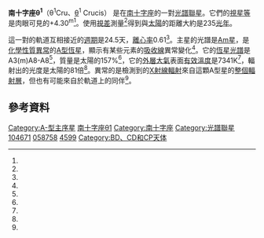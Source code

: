 {{For|也稱為南十字座θ的其他恆星|南十字座θ}}
{{DISPLAYTITLE: 南十字座θ<sup>1</sup> }}
{{Starbox begin
 | name=南十字座θ<sup>1</sup>
}}
{{Starbox observe
 | constell = [[南十字座θ|南十字座θ]]
 | epoch = [[J2000.0|J2000.0]] ([[國際天球參考系統|ICRS]])
 | ra = {{RA|12|03|01.50130}}<ref name=vanLeeuwen2007/>
 | dec = {{DEC|−63|18|46.5406}}<ref name=vanLeeuwen2007/>
 | appmag_v = 4.30<ref name=Mermilliod1986/>
}}
{{Starbox character
 | class = A3(m)A8-A8<ref name=Houk1975/>
 | b-v = +0.28<ref name=Mermilliod1986/>
 | u-b = +0.03<ref name=Mermilliod1986/>
 | variable = 
}}
{{Starbox astrometry
 | radial_v = −2.4<ref name=gcsrv/>
 | prop_mo_ra = −152.35<ref name=vanLeeuwen2007/>
 | prop_mo_dec = +7.00<ref name=vanLeeuwen2007/>
 | parallax = 13.88
 | p_error = 0.15
 | parallax_footnote = <ref name=vanLeeuwen2007/>
 | absmag_v = +1.29<ref name=Eggen1998/>
}}
{{Starbox orbit
 | reference = <ref name=Pourbaix2004/>
 | period_unitless = 24.4828 d
 | eccentricity = 0.61
 | periastron = 2419453.3470 JD
 | periarg = 358.9
 | k1 = 46.1
 | k2 = 56.1
}}
{{Starbox detail
 | mass = 1.57<ref name=David2015/>
 | radius = 
 | luminosity = 81<ref name=Mcdonald2012/>
 | temperature = {{Val|7341|250}}<ref name=David2015/>
 | metal_fe = 
 | gravity = 3.76<ref name=David2015/>
 | rotational_velocity = 
 | age_gyr = 1.1<ref name=David2015/>
}}
{{Starbox catalog
 | names = [[拜耳命名法|θ<sup>1</sup> Cru]], [[Cape_Photographic_Durchmusterung|CPD]]−62° 2543, [[HD星表|HD]] 104671, [[依巴谷星表|HIP]] 58758, [[HR星表|HR]] 4599, [[SAO星表|SAO]] 251705.<ref name=SIMBAD/>
}}
{{Starbox reference
 | Simbad = tet01+Cru
}}
{{Starbox end}}
'''南十字座θ<sup>1</sup>'''（θ<sup>1</sup>Cru、[[θ|θ]]<sup>1</sup> Crucis） 是在[[南十字座|南十字座]]的一對[[聯星#光譜聯星|光譜聯星]]。它們的[[視星等|視星等]]是肉眼可見的+4.30<sup>m</sup><ref name=Mermilliod1986/>。使用[[恆星視差|視差]]測量<ref name=vanLeeuwen2007/>得到與[[太陽|太陽]]的距離大約是235[[光年|光年]]。

這一對的軌道互相接近的[[軌道週期|週期]]是24.5天，[[軌道離心率|離心率]]0.61<ref name=Pourbaix2004/>。主星的光譜是[[金屬線星|Am星]]，是[[特殊恆星|化學性質異常]]的[[恆星光譜|A型恆星]]，顯示有某些元素的[[譜線|吸收線]]異常變化<ref name=Renson2009/>。它的[[恆星光譜|恆星光譜]]是A3(m)A8-A8<ref name=Houk1975/>，質量是太陽的157%<ref name=David2015/>，它的[[恆星大氣層|外層大氣]]表面[[有效溫度|有效溫度]]是7341K<ref name=David2015/>，輻射出的光度是太陽的81倍<ref name=Mcdonald2012/>。異常的是檢測到的[[X射線天文學|X射線輻射]]來自這顆A型星的[[輻射層|整個輻射層]]，但也有可能來自於軌道上的同伴<ref name=Schroeder2007/>。

== 參考資料 ==
{{reflist|refs=

<ref name=vanLeeuwen2007>{{citation
 | title=Validation of the new Hipparcos reduction
 | last1=van Leeuwen | first1=F.
 | journal=Astronomy and Astrophysics
 | volume=474 | issue=2 | pages=653–664 | date=2007
 | arxiv=0708.1752 | bibcode=2007A&A...474..653V
 | doi=10.1051/0004-6361:20078357 | postscript=. }}</ref>

<ref name=gcsrv>{{citation
 | last=Wilson | first=Ralph Elmer | date=1953
 | title=General Catalogue of Stellar Radial Velocities
 | publisher=Carnegie Institution of Washington
 | location=Washington | bibcode=1953GCRV..C......0W
 | postscript=. }}</ref>

<ref name=Pourbaix2004>{{citation
 | title=S<sub>B<sup>9</sup></sub>: The ninth catalogue of spectroscopic binary orbits
 | journal=Astronomy & Astrophysics
 |display-authors=5 | last1=Pourbaix | first1=D.
 | last2=Tokovinin | first2=A. A. | last3=Batten | first3=A. H.
 | last4=Fekel | first4=F. C. | last5=Hartkopf | first5=W. I.
 | last6=Levato | first6=H. | last7=Morrell | first7=N. I.
 | last8=Torres | first8=G. | last9=Udry | first9=S.
 | volume=424 | issue=2 | pages=727 | date=2004
 | doi=10.1051/0004-6361:20041213 | bibcode=2004A&A...424..727P
 | arxiv=astro-ph/0406573 | postscript=. }}</ref>

<ref name=Houk1975>{{citation
 | last1=Houk | first1=N. |last2=Cowley | first2=A. P.
 | title=University of Michigan Catalogue of two-dimensional spectral types for the HD stars
 | volume=1 | year=1975 | bibcode=1975mcts.book.....H
 | postscript=. }}</ref>

<ref name=Renson2009>{{citation
 | last1=Renson | first1=P. | last2=Manfroid | first2=J.
 | title=Catalogue of Ap, HgMn and Am stars
 | journal=Astronomy and Astrophysics
 | volume=498 | issue=3 | pages=961–966 |date=May 2009
 | doi=10.1051/0004-6361/200810788 | bibcode=2009A&A...498..961R
 | postscript=. }}</ref>

<ref name=David2015>{{citation
 | last1=David | first1=Trevor J. | last2=Hillenbrand | first2=Lynne A.
 | title=The Ages of Early-Type Stars: Strömgren Photometric Methods Calibrated, Validated, Tested, and Applied to Hosts and Prospective Hosts of Directly Imaged Exoplanets
 | journal=The Astrophysical Journal
 | volume=804 | issue=2 | pages=146 | year=2015
 | bibcode=2015ApJ...804..146D | doi=10.1088/0004-637X/804/2/146
 | arxiv=1501.03154 | postscript=. }}</ref>

<ref name=Schroeder2007>{{citation
 | last1=Schröder | first1=C. | last2=Schmitt | first2=J. H. M. M.
 | title=X-ray emission from A-type stars
 | journal=Astronomy and Astrophysics
 | volume=475 | issue=2 | pages=677–684 |date=November 2007
 | doi=10.1051/0004-6361:20077429 | bibcode=2007A&A...475..677S
 | postscript=. }}</ref>

<ref name=Mcdonald2012>{{citation
 | display-authors=1 | last1=McDonald | first1=I.
 | last2=Zijlstra | first2=A. A. | last3=Boyer | first3=M. L.
 | title=Fundamental Parameters and Infrared Excesses of Hipparcos Stars
 | journal=Monthly Notices of the Royal Astronomical Society
 | volume=427 | issue=1 | pages=343–57 | date=2012
 | bibcode=2012MNRAS.427..343M | arxiv=1208.2037
 | doi=10.1111/j.1365-2966.2012.21873.x | postscript=. }}</ref>

<ref name=Mermilliod1986>{{citation
 | last1=Mermilliod | first1=J.-C.
 | title=Compilation of Eggen's UBV data, transformed to UBV (unpublished)
 | publisher=[[SIMBAD|SIMBAD]] | date=1986 | bibcode=1986EgUBV........0M
 | postscript=. }}</ref>

<ref name=Eggen1998>{{citation
 | title=The Age Range of Hyades Stars
 | last1=Eggen | first1=Olin J. | postscript=.
 | journal=The Astronomical Journal
 | volume=116 | issue=1 | pages=284–292 | date=July 1998
 | doi=10.1086/300413 | bibcode=1998AJ....116..284E }}</ref>

<ref name=SIMBAD>{{cite simbad
 | title=tet01 Cru
 | accessdate=2016-10-06 | postscript=. }}</ref>

}}

{{Stars of Crux|state=collapsed}}

[[Category:A-型主序星|Category:A-型主序星]]
[[Category:拜耳天體|南十字座θ1]]
[[Category:南十字座|Category:南十字座]]
[[Category:光譜聯星|Category:光譜聯星]]
[[Category:HD和HDE天體|104671]]
[[Category:HIP天體|058758]]
[[Category:HR天體|4599]]
[[Category:BD、CD和CP天体|Category:BD、CD和CP天体]]